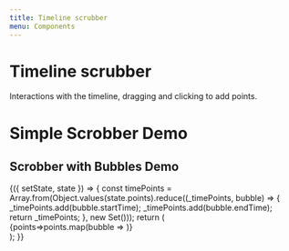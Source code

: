 ```yaml
---
title: Timeline scrubber
menu: Components
---
```



# Timeline scrubber
Interactions with the timeline, dragging and clicking to add points.

<PropsTable of={TimelineScrubber} />

# Simple Scrobber Demo
<Playground>
  <TimelineScrubber
    runTime={60000}
    currentTime={30000}
    timePoints={[0, 10000,25000,32000,60000]}
  />
</Playground>

## Scrobber with Bubbles Demo
<Playground>
  <Component initialState={{ 
    currentTime: 0, 
    points: DEMO_POINTS,
    editorWidth: 700,
  }}>
  {({ setState, state }) => {
    const timePoints = Array.from(Object.values(state.points).reduce((_timePoints, bubble) => {
      _timePoints.add(bubble.startTime);
      _timePoints.add(bubble.endTime);
      return _timePoints;
    }, new Set()));
    return (
      <div 
        style={{
          width: state.editorWidth,
        }}
      >
        <BubbleDisplay 
          points={state.points}
          width={state.editorWidth}
          height={200}
          x={0}
          zoom={1.0}
        >
          {points=>points.map(bubble => <SingleBubble {...bubble}/>)}
        </BubbleDisplay>
        <TimelineScrubber
          runTime={Math.max.apply(null,timePoints)}
          currentTime={state.currentTime}
          timePoints={timePoints}
        />
      </div>
    );
  }}
  </Component>
</Playground>